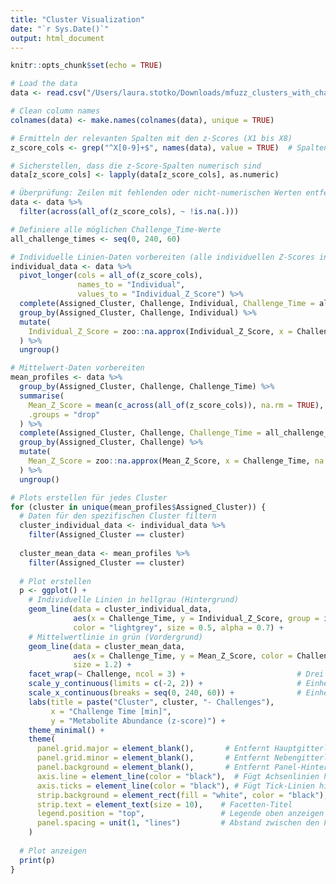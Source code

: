 ```yaml
---
title: "Cluster Visualization"
date: "`r Sys.Date()`"
output: html_document
---
```


```r
knitr::opts_chunk$set(echo = TRUE)
```

```r
# Load the data
data <- read.csv("/Users/laura.stotko/Downloads/mfuzz_clusters_with_challenge.csv")

# Clean column names
colnames(data) <- make.names(colnames(data), unique = TRUE)

# Ermitteln der relevanten Spalten mit den z-Scores (X1 bis X8)
z_score_cols <- grep("^X[0-9]+$", names(data), value = TRUE)  # Spalten X1 bis X8 finden

# Sicherstellen, dass die z-Score-Spalten numerisch sind
data[z_score_cols] <- lapply(data[z_score_cols], as.numeric)

# Überprüfung: Zeilen mit fehlenden oder nicht-numerischen Werten entfernen
data <- data %>%
  filter(across(all_of(z_score_cols), ~ !is.na(.)))

# Definiere alle möglichen Challenge_Time-Werte
all_challenge_times <- seq(0, 240, 60)

# Individuelle Linien-Daten vorbereiten (alle individuellen Z-Scores in Long-Format bringen)
individual_data <- data %>%
  pivot_longer(cols = all_of(z_score_cols), 
               names_to = "Individual", 
               values_to = "Individual_Z_Score") %>%
  complete(Assigned_Cluster, Challenge, Individual, Challenge_Time = all_challenge_times) %>% # Fehlende Zeitpunkte auffüllen
  group_by(Assigned_Cluster, Challenge, Individual) %>%
  mutate(
    Individual_Z_Score = zoo::na.approx(Individual_Z_Score, x = Challenge_Time, na.rm = FALSE)
  ) %>%
  ungroup()

# Mittelwert-Daten vorbereiten
mean_profiles <- data %>%
  group_by(Assigned_Cluster, Challenge, Challenge_Time) %>%
  summarise(
    Mean_Z_Score = mean(c_across(all_of(z_score_cols)), na.rm = TRUE), # Mittelwert berechnen
    .groups = "drop"
  ) %>%
  complete(Assigned_Cluster, Challenge, Challenge_Time = all_challenge_times) %>% # Fehlende Zeitpunkte auffüllen
  group_by(Assigned_Cluster, Challenge) %>%
  mutate(
    Mean_Z_Score = zoo::na.approx(Mean_Z_Score, x = Challenge_Time, na.rm = FALSE)
  ) %>%
  ungroup()

# Plots erstellen für jedes Cluster
for (cluster in unique(mean_profiles$Assigned_Cluster)) {
  # Daten für den spezifischen Cluster filtern
  cluster_individual_data <- individual_data %>%
    filter(Assigned_Cluster == cluster)
  
  cluster_mean_data <- mean_profiles %>%
    filter(Assigned_Cluster == cluster)
  
  # Plot erstellen
  p <- ggplot() +
    # Individuelle Linien in hellgrau (Hintergrund)
    geom_line(data = cluster_individual_data, 
              aes(x = Challenge_Time, y = Individual_Z_Score, group = interaction(Individual, Challenge)), 
              color = "lightgrey", size = 0.5, alpha = 0.7) +
    # Mittelwertlinie in grün (Vordergrund)
    geom_line(data = cluster_mean_data, 
              aes(x = Challenge_Time, y = Mean_Z_Score, color = Challenge), 
              size = 1.2) +
    facet_wrap(~ Challenge, ncol = 3) +                         # Drei Challenges nebeneinander
    scale_y_continuous(limits = c(-2, 2)) +                     # Einheitliche y-Achse
    scale_x_continuous(breaks = seq(0, 240, 60)) +              # Einheitliche x-Achse
    labs(title = paste("Cluster", cluster, "- Challenges"),
         x = "Challenge Time [min]", 
         y = "Metabolite Abundance (z-score)") +
    theme_minimal() +
    theme(
      panel.grid.major = element_blank(),       # Entfernt Hauptgitterlinien
      panel.grid.minor = element_blank(),       # Entfernt Nebengitterlinien
      panel.background = element_blank(),       # Entfernt Panel-Hintergrund
      axis.line = element_line(color = "black"),  # Fügt Achsenlinien hinzu
      axis.ticks = element_line(color = "black"), # Fügt Tick-Linien hinzu
      strip.background = element_rect(fill = "white", color = "black"), # Cluster-Titel hervorheben
      strip.text = element_text(size = 10),    # Facetten-Titel
      legend.position = "top",                 # Legende oben anzeigen
      panel.spacing = unit(1, "lines")         # Abstand zwischen den Facetten
    )
  
  # Plot anzeigen
  print(p)
}

```




